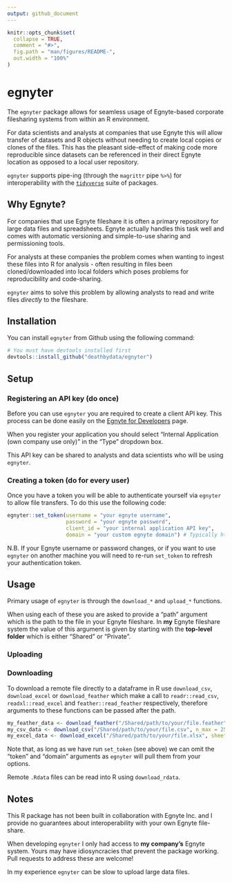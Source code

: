 ```yaml
---
output: github_document
---
```


```r
knitr::opts_chunk$set(
  collapse = TRUE,
  comment = "#>",
  fig.path = "man/figures/README-",
  out.width = "100%"
)
```
# egnyter

The `egnyter` package allows for seamless usage of Egnyte-based corporate filesharing systems from within an R environment.

For data scientists and analysts at companies that use Egnyte this will allow transfer of datasets and R objects without needing to create local copies or clones of the files. This has the pleasant side-effect of making code more reproducible since datasets can be referenced in their direct Egnyte location as opposed to a local user repository.

`egnyter` supports pipe-ing (through the `magrittr` pipe `%>%`) for interoperability with the [`tidyverse`](https://www.tidyverse.org/) suite of packages.

## Why Egnyte?

For companies that use Egnyte fileshare it is often a primary repository for large data files and spreadsheets. Egnyte actually handles this task well and comes with automatic versioning and simple-to-use sharing and permissioning tools.

For analysts at these companies the problem comes when wanting to ingest these files into R for analysis - often resulting in files been cloned/downloaded into local folders which poses problems for reproducibility and code-sharing.

`egnyter` aims to solve this problem by allowing analysts to read and write files *directly* to the fileshare.

## Installation

You can install `egnyter` from Github using the following command:

```r
# You must have devtools installed first
devtools::install_github("deathbydata/egnyter")
```

## Setup

### Registering an API key (do once)

Before you can use `egnyter` you are required to create a client API key. This process can be done easily on the [Egnyte for Developers](https://developers.egnyte.com/member/register) page. 

When you register your application you should select "Internal Application (own company use only)" in the "Type" dropdown box.

This API key can be shared to analysts and data scientists who will be using `egnyter`.

### Creating a token (do for every user)

Once you have a token you will be able to authenticate yourself via `egnyter` to allow file transfers. To do this use the following code:

```r
egnyter::set_token(username = "your egnyte username",
                   password = "your egnyte password",
                   client_id = "your internal application API key",
                   domain = "your custom egnyte domain") # Typically https://<yourcompanyname>.egnyte.com
```

N.B. If your Egnyte username or password changes, or if you want to use `egnyter` on another machine you will need to re-run `set_token` to refresh your authentication token.

## Usage

Primary usage of `egnyter` is through the `download_*` and `upload_*` functions.

When using each of these you are asked to provide a "path" argument which is the path to the file in your Egnyte fileshare. In **my** Egnyte fileshare system the value of this argument is given by starting with the **top-level folder** which is either "Shared" or "Private". 

### Uploading


### Downloading

To download a remote file directly to a dataframe in R use `download_csv`, `download_excel` or `download_feather` which make a call to `readr::read_csv`, `readxl::read_excel` and `feather::read_feather` respectively, therefore arguments to these functions can be passed after the path.

```r
my_feather_data <- download_feather("/Shared/path/to/your/file.feather")
my_csv_data <- download_csv("/Shared/path/to/your/file.csv", n_max = 2500)
my_excel_data <- download_excel("/Shared/path/to/your/file.xlsx", sheet = "datasheet")
```

Note that, as long as we have run `set_token` (see above) we can omit the "token" and "domain" arguments as `egnyter` will pull them from your options.

Remote `.Rdata` files can be read into R using `download_rdata`.

## Notes

This R package has not been built in collaboration with Egnyte Inc. and I provide no guarantees about interoperability with your own Egnyte file-share.

When developing `egnyter` I only had access to **my company's** Egnyte system. Yours may have idiosyncracies that prevent the package working. Pull requests to address these are welcome!

In my experience `egnyter` can be slow to upload large data files.

